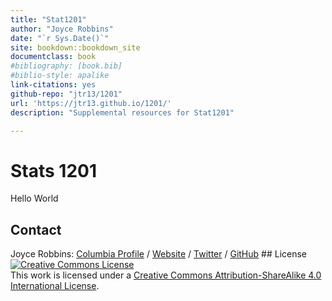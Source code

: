 ```yaml
--- 
title: "Stat1201"
author: "Joyce Robbins"
date: "`r Sys.Date()`"
site: bookdown::bookdown_site
documentclass: book
#bibliography: [book.bib]
#biblio-style: apalike
link-citations: yes
github-repo: "jtr13/1201"
url: 'https://jtr13.github.io/1201/'
description: "Supplemental resources for Stat1201"

---
```


# Stats 1201

Hello World


<!-- Contact -->
## Contact

Joyce Robbins: 
[Columbia Profile](http://stat.columbia.edu/department-directory/name/joyce-robbins/){target="_blank"}
/
[Website](http://www.joyce-robbins.com/){target="_blank"}
/
[Twitter](https://twitter.com/jtrnyc){target="_blank"}
/
[GitHub](https://github.com/jtr13){target="_blank"}
<!-- License -->
## License
<a rel="license" href="http://creativecommons.org/licenses/by-sa/4.0/" target="_blank"><img alt="Creative Commons License" style="border-width:0" src="https://i.creativecommons.org/l/by-sa/4.0/88x31.png" /></a><br />This work is licensed under a <a rel="license" href="http://creativecommons.org/licenses/by-sa/4.0/" target="_blank">Creative Commons Attribution-ShareAlike 4.0 International License</a>.
